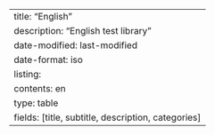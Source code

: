 ---
title: "English"
description: "English test library"
date-modified: last-modified
date-format: iso
listing:
    contents: en
    type: table
    fields: [title, subtitle, description, categories]
---